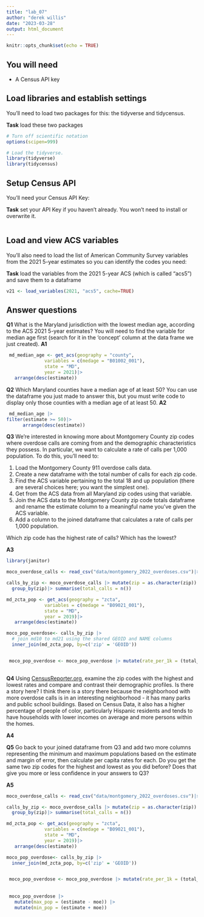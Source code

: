 ```yaml
---
title: "lab_07"
author: "derek willis"
date: "2023-03-28"
output: html_document
---
```


```r
knitr::opts_chunk$set(echo = TRUE)
```

## You will need

-   A Census API key

## Load libraries and establish settings

You'll need to load two packages for this: the tidyverse and tidycensus.

**Task** load these two packages

```r
# Turn off scientific notation
options(scipen=999)

# Load the tidyverse.
library(tidyverse)
library(tidycensus)
```

## Setup Census API

You'll need your Census API Key:

**Task** set your API Key if you haven't already. You won't need to install or overwrite it.

```r

```

## Load and view ACS variables

You'll also need to load the list of American Community Survey variables from the 2021 5-year estimates so you can identify the codes you need:

**Task** load the variables from the 2021 5-year ACS (which is called "acs5") and save them to a dataframe

```r
v21 <- load_variables(2021, "acs5", cache=TRUE)
```

## Answer questions

**Q1** What is the Maryland jurisdiction with the lowest median age, according to the ACS 2021 5-year estimates? You will need to find the variable for median age first (search for it in the 'concept' column at the data frame we just created). **A1**

```r
 md_median_age <- get_acs(geography = "county",
              variables = c(medage = "B01002_001"),
              state = "MD",
              year = 2021)|>
   arrange(desc(estimate))

```

**Q2** Which Maryland counties have a median age of at least 50? You can use the dataframe you just made to answer this, but you must write code to display only those counties with a median age of at least 50. **A2**

```r

 md_median_age |>
filter(estimate >= 50)|>
      arrange(desc(estimate))
```

**Q3** We're interested in knowing more about Montgomery County zip codes where overdose calls are coming from and the demographic characteristics they possess. In particular, we want to calculate a rate of calls per 1,000 population. To do this, you'll need to:

1.  Load the Montgomery County 911 overdose calls data.
2.  Create a new dataframe with the total number of calls for each zip code.
3.  Find the ACS variable pertaining to the total 18 and up population (there are several choices here; you want the simplest one).
4.  Get from the ACS data from all Maryland zip codes using that variable.
5.  Join the ACS data to the Montgomery County zip code totals dataframe and rename the estimate column to a meaningful name you've given the ACS variable.
6.  Add a column to the joined dataframe that calculates a rate of calls per 1,000 population.

Which zip code has the highest rate of calls? Which has the lowest?

**A3**

```r
library(janitor)

moco_overdose_calls <- read_csv("data/montgomery_2022_overdoses.csv")|> clean_names()

calls_by_zip <- moco_overdose_calls |> mutate(zip = as.character(zip))|>
  group_by(zip)|> summarise(total_calls = n())

md_zcta_pop <- get_acs(geography = "zcta",
              variables = c(medage = "B09021_001"),
              state = "MD",
              year = 2019)|>
   arrange(desc(estimate))

moco_pop_overdose<- calls_by_zip |>
  # join md10 to md21 using the shared GEOID and NAME columns
  inner_join(md_zcta_pop, by=c('zip' = 'GEOID'))


 moco_pop_overdose <- moco_pop_overdose |> mutate(rate_per_1k = (total_calls/estimate)*1000)|> arrange(desc(rate_per_1k))
        
```

**Q4** Using [CensusReporter.org](https://censusreporter.org/), examine the zip codes with the highest and lowest rates and compare and contrast their demographic profiles. Is there a story here? I think there is a story there because the neighborhood with more overdose calls is in an interesting neighborhood - it has many parks and public school buildings. Based on Census Data, it also has a higher percentage of people of color, particularly Hispanic residents and tends to have households with lower incomes on average and more persons within the homes.

**A4**

**Q5** Go back to your joined dataframe from Q3 and add two more columns representing the minimum and maximum populations based on the estimate and margin of error, then calculate per capita rates for each. Do you get the same two zip codes for the highest and lowest as you did before? Does that give you more or less confidence in your answers to Q3?

**A5**

```r
moco_overdose_calls <- read_csv("data/montgomery_2022_overdoses.csv")|> clean_names()

calls_by_zip <- moco_overdose_calls |> mutate(zip = as.character(zip))|>
  group_by(zip)|> summarise(total_calls = n())

md_zcta_pop <- get_acs(geography = "zcta",
              variables = c(medage = "B09021_001"),
              state = "MD",
              year = 2019)|>
   arrange(desc(estimate))

moco_pop_overdose<- calls_by_zip |>
  inner_join(md_zcta_pop, by=c('zip' = 'GEOID'))


 moco_pop_overdose <- moco_pop_overdose |> mutate(rate_per_1k = (total_calls/estimate)*1000)|> arrange(desc(rate_per_1k))
 
 
 moco_pop_overdose |> 
   mutate(max_pop = (estimate - moe)) |> 
   mutate(min_pop = (estimate + moe))
```

